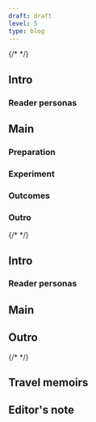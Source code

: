 ```yaml
---
draft: draft
level: 5
type: blog
---
```


{/* <!-- Experiment --> */}
## Intro

### Reader personas

## Main

### Preparation

### Experiment

### Outcomes

### Outro

{/* <!-- Learning --> */}
## Intro

### Reader personas

## Main

## Outro

{/* <!-- Travel --> */}
## Travel memoirs

## Editor's note
